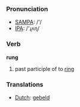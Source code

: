 === Pronunciation ===
*[[w:SAMPA|SAMPA]]: /'/
*[[w:IPA|IPA]]: /'ɻʌɳ/

=== Verb ===

'''rung'''

# past participle of to [[ring]]

=== Translations ===
*[[Dutch]]: [[gebeld]]